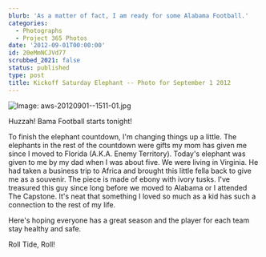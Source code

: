```yaml
---
blurb: 'As a matter of fact, I am ready for some Alabama Football.'
categories:
  - Photographs
  - Project 365 Photos
date: '2012-09-01T00:00:00'
id: 20eMmNCJVd77
scrubbed_2021: false
status: published
type: post
title: Kickoff Saturday Elephant -- Photo for September 1 2012
---
```


![Image: aws-20120901--1511-01.jpg](/aws-20120901--1511-01.jpg)

Huzzah! Bama Football starts tonight!

To finish the elephant countdown, I'm changing things up a little. The elephants in the rest of the countdown were gifts my mom has given me since I moved to Florida (A.K.A. Enemy Territory). Today's elephant was given to me by my dad when I was about five. We were living in Virginia. He had taken a business trip to Africa and brought this little fella back to give me as a souvenir. The piece is made of ebony with ivory tusks. I've treasured this guy since long before we moved to Alabama or I attended The Capstone. It's neat that something I loved so much as a kid has such a connection to the rest of my life. 

Here's hoping everyone has a great season and the player for each team stay healthy and safe.

Roll Tide, Roll!
